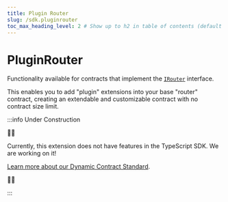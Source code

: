 ```yaml
---
title: Plugin Router
slug: /sdk.pluginrouter
toc_max_heading_level: 2 # Show up to h2 in table of contents (default is up to h3)
---
```


# PluginRouter

Functionality available for contracts that implement the [`IRouter`](/contracts/IRouter) interface.

This enables you to add "plugin" extensions into your base "router" contract, creating an extendable
and customizable contract with no contract size limit.

:::info Under Construction

🚧👷

Currently, this extension does not have features in the TypeScript SDK. We are working on it!

[Learn more about our Dynamic Contract Standard](https://github.com/thirdweb-dev/dynamic-contracts).

🚧👷

:::
